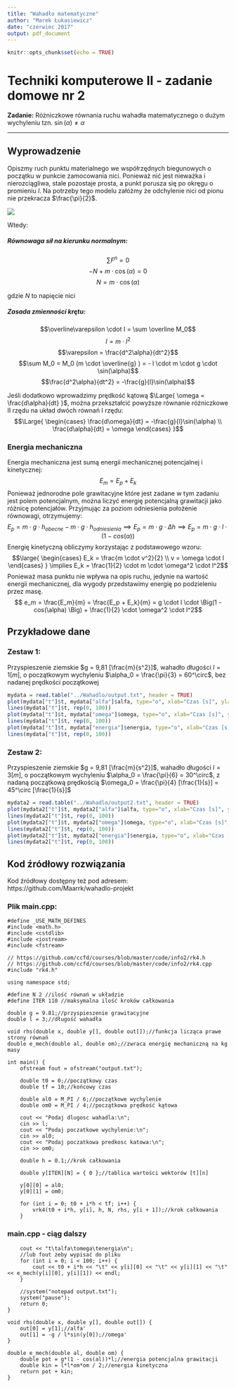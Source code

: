 ```yaml
---
title: "Wahadło matematyczne"
author: "Marek Łukasiewicz"
date: "czerwiec 2017"
output: pdf_document
---
```


```r
knitr::opts_chunk$set(echo = TRUE)
```

# Techniki komputerowe II - zadanie domowe nr 2

**Zadanie:** Różniczkowe równania ruchu wahadła matematycznego o dużym wychyleniu tzn. $\sin(\alpha) \neq \alpha$

***********************

## Wyprowadzenie

Opiszmy ruch punktu materialnego we współrzędnych biegunowych o początku w punkcie zamocowania nici. Ponieważ nić jest nieważka i nierozciągliwa, stale pozostaje prosta, a punkt porusza się po okręgu o promieniu $l$. Na potrzeby tego modelu załóżmy że odchylenie nici od pionu nie przekracza $\frac{\pi}{2}$.

![](rysunek.png)

Wtedy:

##### Równowaga sił na kierunku normalnym:
$$\sum F^n = 0$$
$$-N + m \cdot \cos(\alpha) = 0$$
$$N = m \cdot \cos(\alpha)$$

gdzie $N$ to napięcie nici

##### Zasada zmienności krętu:
$$\overline\varepsilon \cdot I = \sum \overline M_0$$
$$I = m \cdot l^2$$
$$\varepsilon = \frac{d^2\alpha}{dt^2}$$
$$\sum M_0 = M_0 (m \cdot \overline{g} ) = - l \cdot m \cdot g \cdot \sin(\alpha)$$
$$\frac{d^2\alpha}{dt^2} = -\frac{g}{l}\sin(\alpha)$$

Jeśli dodatkowo wprowadzimy prędkość kątową $\Large{ \omega = \frac{d\alpha}{dt} }$, można przekształcić powyższe równanie różniczkowe II rzędu na układ dwóch równań I rzędu:
$$\Large{ \begin{cases} \frac{d\omega}{dt} = -\frac{g}{l}\sin(\alpha) \\ \frac{d\alpha}{dt} = \omega \end{cases} }$$

### Energia mechaniczna

Energia mechaniczna jest sumą energii mechanicznej potencjalnej i kinetycznej:
$$ E_m = E_p + E_k $$
Ponieważ jednorodne pole grawitacyjne które jest zadane w tym zadaniu jest polem potencjalnym, można liczyć energię potencjalną grawitacji jako różnicę potencjałów. Przyjmując za poziom odniesienia położenie równowagi, otrzymujemy:
$$ E_p = m \cdot g \cdot h_{obecne} - m \cdot g \cdot h_{odniesienia} \implies E_p = m \cdot g \cdot \Delta h \implies E_p = m \cdot g \cdot l \cdot \Big(1 - cos(\alpha) \Big)$$
Energię kinetyczną obliczymy korzystając z podstawowego wzoru:
$$\large{ \begin{cases} E_k = \frac{m \cdot v^2}{2} \\ v = \omega \cdot l \end{cases} } \implies E_k = \frac{1}{2} \cdot m \cdot \omega^2 \cdot l^2$$
Ponieważ masa punktu nie wpływa na opis ruchu, jedynie na wartość energii mechanicznej, dla wygody przedstawimy energię po podzieleniu przez masę.
$$ e_m = \frac{E_m}{m} = \frac{E_p + E_k}{m} = g \cdot l \cdot \Big(1 - cos(\alpha) \Big) + \frac{1}{2} \cdot \omega^2 \cdot l^2$$

\pagebreak

## Przykładowe dane

### Zestaw 1:

Przyspieszenie ziemskie $g = 9,81 [\frac{m}{s^2}]$, wahadło długości $l = 1[m]$, o początkowym wychyleniu $\alpha_0 = \frac{\pi}{3} = 60^\circ$, bez nadanej prędkości początkowej

```r
mydata = read.table("../Wahadlo/output.txt", header = TRUE)
plot(mydata["t"]$t, mydata["alfa"]$alfa, type="o", xlab="Czas [s]", ylab="Wychylenie [rad]")
lines(mydata["t"]$t, rep(0, 100))
plot(mydata["t"]$t, mydata["omega"]$omega, type="o", xlab="Czas [s]", ylab="Prędkość kątowa [rad/s]")
lines(mydata["t"]$t, rep(0, 100))
plot(mydata["t"]$t, mydata["energia"]$energia, type="o", xlab="Czas [s]", ylab="Energia mechaniczna [J/kg]", ylim = c(0, 5))
lines(mydata["t"]$t, rep(0, 100))
```

### Zestaw 2:

Przyspieszenie ziemskie $g = 9,81 [\frac{m}{s^2}]$, wahadło długości $l = 3[m]$, o początkowym wychyleniu $\alpha_0 = \frac{\pi}{6} = 30^\circ$, z nadaną początkową prędkością $\omega_0 = \frac{\pi}{4} [\frac{1}{s}] = 45^\circ [\frac{1}{s}]$

```r
mydata2 = read.table("../Wahadlo/output2.txt", header = TRUE)
plot(mydata2["t"]$t, mydata2["alfa"]$alfa, type="o", xlab="Czas [s]", ylab="Wychylenie [rad]")
lines(mydata2["t"]$t, rep(0, 100))
plot(mydata2["t"]$t, mydata2["omega"]$omega, type="o", xlab="Czas [s]", ylab="Prędkość kątowa [rad/s]")
lines(mydata2["t"]$t, rep(0, 100))
plot(mydata2["t"]$t, mydata2["energia"]$energia, type="o", xlab="Czas [s]", ylab="Energia mechaniczna [J/kg]", ylim = c(0, 7))
lines(mydata2["t"]$t, rep(0, 100))
```

\pagebreak

## Kod źródłowy rozwiązania

Kod źródłowy dostępny też pod adresem: https://github.com/Maarrk/wahadlo-projekt

### Plik main.cpp:

```
#define _USE_MATH_DEFINES
#include <math.h>
#include <cstdlib>
#include <iostream>
#include <fstream>

// https://github.com/ccfd/courses/blob/master/code/info2/rk4.h
// https://github.com/ccfd/courses/blob/master/code/info2/rk4.cpp
#include "rk4.h"

using namespace std;

#define N 2 //ilość równań w układzie
#define ITER 110 //maksymalna ilość kroków całkowania

double g = 9.81;//przyspieszenie grawitacyjne
double l = 3;//długość wahadła

void rhs(double x, double y[], double out[]);//funkcja licząca prawe strony równań
double e_mech(double al, double om);//zwraca energię mechaniczną na kg masy

int main() {
	ofstream fout = ofstream("output.txt");

	double t0 = 0;//początkowy czas
	double tf = 10;//końcowy czas

	double al0 = M_PI / 6;//początkowe wychylenie
	double om0 = M_PI / 4;//początkowa prędkość kątowa

	cout << "Podaj dlugosc wahadla:\n";
	cin >> l;
	cout << "Podaj poczatkowe wychylenie:\n";
	cin >> al0;
	cout << "Podaj poczatkowa predkosc katowa:\n";
	cin >> om0;

	double h = 0.1;//krok całkowania

	double y[ITER][N] = { 0 };//tablica wartości wektorów [t][n]

	y[0][0] = al0;
	y[0][1] = om0;

	for (int i = 0; t0 + i*h < tf; i++) {
		vrk4(t0 + i*h, y[i], h, N, rhs, y[i + 1]);//krok całkowania
	}
```
\pagebreak

### main.cpp - ciąg dalszy
```
	cout << "t\talfa\tomega\tenergia\n";
	//lub fout żeby wypisać do pliku
	for (int i = 0; i < 100; i++) {
		cout << t0 + i*h << "\t" << y[i][0] << "\t" << y[i][1] << "\t" << e_mech(y[i][0], y[i][1]) << endl;
	}

	//system("notepad output.txt");
	system("pause");
	return 0;
}

void rhs(double x, double y[], double out[]) {
	out[0] = y[1];//alfa'
	out[1] = -g / l*sin(y[0]);//omega'
}

double e_mech(double al, double om) {
	double pot = g*(1 - cos(al))*l;//energia potencjalna grawitacji
	double kin = l*l*om*om / 2;//energia kinetyczna
	return pot + kin;
}
```
